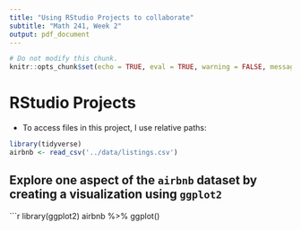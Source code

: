 ```yaml
---
title: "Using RStudio Projects to collaborate"
subtitle: "Math 241, Week 2"
output: pdf_document
---
```



```r
# Do not modify this chunk.
knitr::opts_chunk$set(echo = TRUE, eval = TRUE, warning = FALSE, message = FALSE)
```

# RStudio Projects


* To access files in this project, I use relative paths:

```r
library(tidyverse)
airbnb <- read_csv('../data/listings.csv')
```

## Explore one aspect of the `airbnb` dataset by creating a visualization using `ggplot2`

```r
library(ggplot2)
airbnb %>%
  ggplot()

